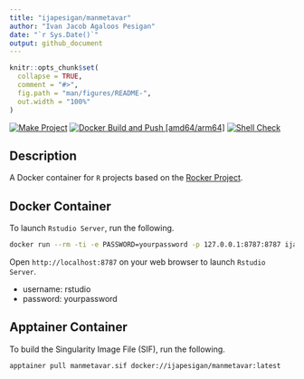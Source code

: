 ```yaml
---
title: "ijapesigan/manmetavar"
author: "Ivan Jacob Agaloos Pesigan"
date: "`r Sys.Date()`"
output: github_document
---
```


<!-- README.md is generated from .setup/readme/README.Rmd. Please edit that file -->

```r
knitr::opts_chunk$set(
  collapse = TRUE,
  comment = "#>",
  fig.path = "man/figures/README-",
  out.width = "100%"
)
```

<!-- badges: start -->
[![Make Project](https://github.com/ijapesigan/docker-manmetavar/actions/workflows/make.yml/badge.svg)](https://github.com/ijapesigan/docker-manmetavar/actions/workflows/make.yml)
[![Docker Build and Push [amd64/arm64]](https://github.com/ijapesigan/docker-manmetavar/actions/workflows/docker-build-push-amd64-arm64.yml/badge.svg)](https://github.com/ijapesigan/docker-manmetavar/actions/workflows/docker-build-push-amd64-arm64.yml)
[![Shell Check](https://github.com/ijapesigan/docker-manmetavar/actions/workflows/shellcheck.yml/badge.svg)](https://github.com/ijapesigan/docker-manmetavar/actions/workflows/shellcheck.yml)
<!-- badges: end -->

## Description

A Docker container for `R` projects based on the [Rocker Project](https://rocker-project.org/).

## Docker Container

To launch `Rstudio Server`, run the following.

```bash
docker run --rm -ti -e PASSWORD=yourpassword -p 127.0.0.1:8787:8787 ijapesigan/manmetavar
```

Open `http://localhost:8787` on your web browser to launch `Rstudio Server`.

- username: rstudio
- password: yourpassword

## Apptainer Container

To build the Singularity Image File (SIF), run the following.

```bash
apptainer pull manmetavar.sif docker://ijapesigan/manmetavar:latest
```
